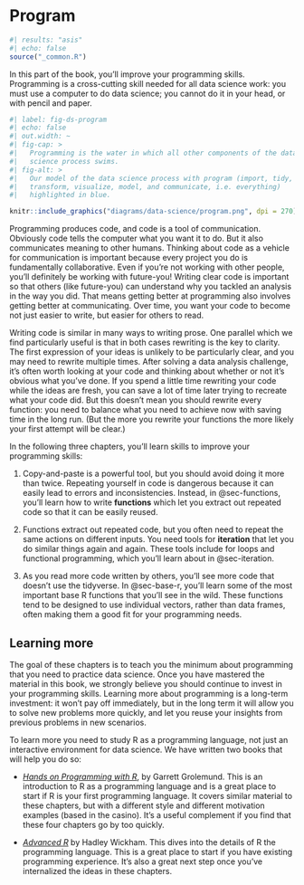 # Program {#sec-program-intro .unnumbered}

```r
#| results: "asis"
#| echo: false
source("_common.R")
```

In this part of the book, you'll improve your programming skills.
Programming is a cross-cutting skill needed for all data science work: you must use a computer to do data science; you cannot do it in your head, or with pencil and paper.

```r
#| label: fig-ds-program
#| echo: false
#| out.width: ~
#| fig-cap: >
#|   Programming is the water in which all other components of the data 
#|   science process swims.
#| fig-alt: >
#|   Our model of the data science process with program (import, tidy,
#|   transform, visualize, model, and communicate, i.e. everything) 
#|   highlighted in blue.

knitr::include_graphics("diagrams/data-science/program.png", dpi = 270)
```

Programming produces code, and code is a tool of communication.
Obviously code tells the computer what you want it to do.
But it also communicates meaning to other humans.
Thinking about code as a vehicle for communication is important because every project you do is fundamentally collaborative.
Even if you're not working with other people, you'll definitely be working with future-you!
Writing clear code is important so that others (like future-you) can understand why you tackled an analysis in the way you did.
That means getting better at programming also involves getting better at communicating.
Over time, you want your code to become not just easier to write, but easier for others to read.

Writing code is similar in many ways to writing prose.
One parallel which we find particularly useful is that in both cases rewriting is the key to clarity.
The first expression of your ideas is unlikely to be particularly clear, and you may need to rewrite multiple times.
After solving a data analysis challenge, it's often worth looking at your code and thinking about whether or not it's obvious what you've done.
If you spend a little time rewriting your code while the ideas are fresh, you can save a lot of time later trying to recreate what your code did.
But this doesn't mean you should rewrite every function: you need to balance what you need to achieve now with saving time in the long run.
(But the more you rewrite your functions the more likely your first attempt will be clear.)

In the following three chapters, you'll learn skills to improve your programming skills:

1.  Copy-and-paste is a powerful tool, but you should avoid doing it more than twice.
    Repeating yourself in code is dangerous because it can easily lead to errors and inconsistencies.
    Instead, in @sec-functions, you'll learn how to write **functions** which let you extract out repeated code so that it can be easily reused.

2.  Functions extract out repeated code, but you often need to repeat the same actions on different inputs.
    You need tools for **iteration** that let you do similar things again and again.
    These tools include for loops and functional programming, which you'll learn about in @sec-iteration.

3.  As you read more code written by others, you'll see more code that doesn't use the tidyverse.
    In @sec-base-r, you'll learn some of the most important base R functions that you'll see in the wild.
    These functions tend to be designed to use individual vectors, rather than data frames, often making them a good fit for your programming needs.

## Learning more

The goal of these chapters is to teach you the minimum about programming that you need to practice data science.
Once you have mastered the material in this book, we strongly believe you should continue to invest in your programming skills.
Learning more about programming is a long-term investment: it won't pay off immediately, but in the long term it will allow you to solve new problems more quickly, and let you reuse your insights from previous problems in new scenarios.

To learn more you need to study R as a programming language, not just an interactive environment for data science.
We have written two books that will help you do so:

-   [*Hands on Programming with R*](https://rstudio-education.github.io/hopr/), by Garrett Grolemund.
    This is an introduction to R as a programming language and is a great place to start if R is your first programming language.
    It covers similar material to these chapters, but with a different style and different motivation examples (based in the casino).
    It's a useful complement if you find that these four chapters go by too quickly.

-   [*Advanced R*](https://adv-r.hadley.nz/) by Hadley Wickham.
    This dives into the details of R the programming language.
    This is a great place to start if you have existing programming experience.
    It's also a great next step once you've internalized the ideas in these chapters.
